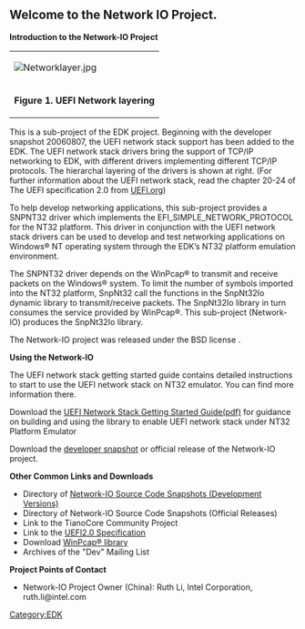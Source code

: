 [[Category:EDK]]
{{project-summary
|sum=SNP NT32 Network I/O|cat=none
|lic=[http://www.opensource.org/licenses/bsd-license.php BSD]
|own=rli6, xlee |docs=http://sourceforge.net/projects/network-io/files
|src=https://network-io.svn.sourceforge.net/svnroot/network-io/trunk
|dev=http://sourceforge.net/projects/network-io/develop}}
== Welcome to the Network IO Project. ==
'''Introduction to the Network-IO Project'''
{|border="0" align="right"
|-
|[[Image:Networklayer.jpg]]<br>
|-align="center"
|'''Figure 1. UEFI Network layering'''
|}

This is a sub-project of the EDK project. Beginning with the developer snapshot 20060807, the UEFI network stack support has been added to the EDK. The UEFI network stack drivers bring the support of TCP/IP networking to EDK, with different drivers implementing different TCP/IP protocols. The hierarchal layering of the drivers is shown at right. (For further information about the UEFI network stack, read the chapter 20-24 of The UEFI specification 2.0 from [http://www.uefi.org UEFI.org])

To help develop networking applications, this sub-project provides a SNPNT32 driver which implements the EFI_SIMPLE_NETWORK_PROTOCOL for the NT32 platform. This driver in conjunction with the UEFI network stack drivers can be used to develop and test networking applications on Windows® NT operating system through the EDK’s NT32 platform emulation environment.

The SNPNT32 driver depends on the WinPcap® to transmit and receive packets on the Windows® system. To limit the number of symbols imported into the NT32 platform, SnpNt32 call the functions in the SnpNt32Io dynamic library to transmit/receive packets. The SnpNt32Io library in turn consumes the service provided by WinPcap®. This sub-project (Network-IO) produces the SnpNt32Io library.

The Network-IO project was released under the BSD license .

'''Using the Network-IO'''

The UEFI network stack getting started guide contains detailed instructions to start to use the UEFI network stack on NT32 emulator. You can find more information there.

Download the [http://sourceforge.net/projects/network-io/files/Documents/EFINetworkStackGettingStarted.pdf/download UEFI Network Stack Getting Started Guide(pdf)] for guidance on building and using the library to enable UEFI network stack under NT32 Platform Emulator

Download the [https://sourceforge.net/projects/network-io/files/Releases/Development%20Snapshots/NeworkIo-Dev-Snapshot-20090420.zip/download developer snapshot] or official release of the Network-IO project.

'''Other Common Links and Downloads'''

*Directory of [https://sourceforge.net/projects/network-io/files/Releases/Development%20Snapshots Network-IO Source Code Snapshots (Development Versions)]
*Directory of Network-IO Source Code Snapshots (Official Releases) 
*Link to the TianoCore Community Project 
*Link to the [http://www.uefi.org/ UEFI2.0 Specification]  
*Download [http://www.winpcap.org/ WinPcap® library]
*Archives of the "Dev" Mailing List 

'''Project Points of Contact'''

*Network-IO Project Owner (China): Ruth Li, Intel Corporation, ruth.li@intel.com